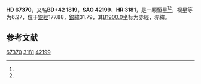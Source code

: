 {{Starbox begin
| name = HD 67370
}}
{{Starbox observe
| epoch = [[J2000.0|J2000.0]]
| constell = {{星座名待查}}<ref name=SIMBAD>{{cite web
 | url=http://simbad.u-strasbg.fr/simbad/sim-id?Ident=HR+3181
 | title=Pulsating variable Star
 | publisher=Centre de Données astronomiques de Strasbourg
 | work=SIMBAD
 | accessdate=2012-07-13
 | archive-date=2016-03-18
 | archive-url=https://web.archive.org/web/20160318100845/http://simbad.u-strasbg.fr/simbad/sim-id?Ident=HR+3181
 | dead-url=no
 }}</ref><ref name=DATA>{{cite web
 | url=http://vizier.u-strasbg.fr/viz-bin/VizieR-5?-out.add=.&-source=5050&-corr=PK=HR&-out.max=9999&HR=3181
 | title=VizieR Detailed Page
 | accessdate=2012-07-13
 | archive-date=2016-03-04
 | archive-url=https://web.archive.org/web/20160304232612/http://vizier.u-strasbg.fr/viz-bin/VizieR-5?-out.add=.&-source=5050&-corr=PK=HR&-out.max=9999&HR=3181
 | dead-url=no
 }}</ref>
| 星官 = 
| ra = {{RA|8|9|23.1}}<ref name=SIMBAD /><ref name=DATA />
| dec = {{DEC|+42|25|50}}<ref name=SIMBAD /><ref name=DATA />
| appmag_v = 6.27<ref name=SIMBAD /><ref name=DATA />
}}
{{Starbox character
| class = gK3<ref name=SIMBAD /><ref name=DATA />
| b-v = 1.27<ref name=SIMBAD /><ref name=DATA />
| u-b = <ref name=SIMBAD /><ref name=DATA />
| r-i = <ref name=SIMBAD /><ref name=DATA />
| variable = 
}}
{{Starbox astrometry
| radial_v = 
| prop_mo_ra = 38
| parallax = 
| p_error = 
}}
{{Starbox catalog
| names =BD+42 1819，[[SAO星表|SAO]] 42199，[[HD星表|HD]] 67370，[[HR星表|HR]] 3181}}
{{Starbox reference |Simbad=HR+3181}}
{{Starbox end}}

'''HD 67370'''，又名'''BD+42 1819'''，'''SAO 42199'''、'''HR 3181'''，是一颗恒星<ref name=SIMBAD /><ref name=DATA />，视星等为6.27，位于[[銀道座標系|銀經]]177.88，[[銀道座標系|銀緯]]31.79，其[[B1900.0|B1900.0]]坐标为赤經{{RA|8|2|31.1}}，赤緯{{DEC|+42|31.79|25}}。

== 参考文献 ==
{{reflist}}

{{star-stub}}

[[Category:HD和HDE天體|67370]]
[[Category:HR天體|3181]]
[[Category:SAO天體|42199]]